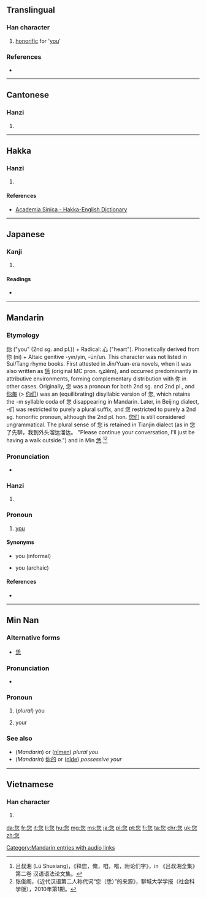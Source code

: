 ==Translingual==

===Han character===
{{Han char|rn=61|rad=心|as=07|sn=11|four=2733<sub>9</sub>|canj=人火心 (OFP)|ids=⿱[[你]][[心]]}}

# [[honorific]] for '[[you]]'

===References===
* {{Han ref|kx=0388.341|dkj=10712|dj=0721.230|hdz=42301.020|uh=60A8|ud=|bh=|bd=}}

----

==Cantonese==

===Hanzi===
{{yue-hanzi|jyut=[[nei5]]|y=nei5}}

# {{defn|lang=yue|sort=心07}}

----

==Hakka==

===Hanzi===
{{hak-hanzi|poj=[[nên]] (nen<sup>5</sup>), -[[nîn]] (nin<sup>5</sup>)|gd=|hpy=nen2, nin2}}

# {{defn|lang=hak|sort=心07}}

====References====
*[http://minhakka.ling.sinica.edu.tw/bkg/hakyin/search.php?DETAIL=1&LIMIT=id=26040&dbname=su_tian_1&graph=2 Academia Sinica - Hakka-English Dictionary]

----

==Japanese==

===Kanji===
{{ja-kanji|grade=|rs=心07}}

# {{defn|lang=ja|sort=心07}}

====Readings====
* {{ja-readings|on=[[じ]] (ji)|kun=}}

----

==Mandarin==

===Etymology===
[[你]] ("you" (2nd sg. and pl.)) + Radical: [[心]] ("heart"). Phonetically derived from 你 (ni) + Altaic genitive -yın/yin, -ün/un. This character was not listed in Sui/Tang rhyme books. First attested in Jin/Yuan-era novels, when it was also written as [[恁]] (original MC pron. ȵʑǐĕm), and occurred predominantly in attributive environments, forming complementary distribution with 你 in other cases. Originally, 您 was a pronoun for both 2nd sg. and 2nd pl., and [[你每]] (> [[你们]]) was an (equilibrating) disyllabic version of 您, which retains the -m syllable coda of 您 disappearing in Mandarin. Later, in Beijing dialect, -们 was restricted to purely a plural suffix, and 您 restricted to purely a 2nd sg. honorific pronoun, although the 2nd pl. hon. [[您们]] is still considered ungrammatical. The plural sense of 您 is retained in Tianjin dialect (as in 您了先聊，我到外头溜达溜达。 "Please continue your conversation, I'll just be having a walk outside.") and in Min [[恁]].<ref>吕叔湘 (Lü Shuxiang)，《释您，俺，咱，喒，附论们字》，in 《吕叔湘全集》第二卷 汉语语法论文集。</ref><ref>张俊阁，《近代汉语第二人称代词“您（恁）”的来源》，聊城大学学报（社会科学版），2010年第1期。</ref>

===Pronunciation===
* {{audio|zh-nín.ogg|audio|lang=cmn}}

===Hanzi===
{{cmn-hanzi|pin=[[nín]] ([[nin2]])|wg=nin<sup>2</sup>}}

# {{defn|lang=cmn|sort=心07}}

===Pronoun===
{{cmn-pronoun|ts|pin=nín|pint=nin2}}

# {{context|polite|lang=cmn|sort=nin2}} [[you]]

====Synonyms====
* {{l|cmn|你}} you (informal)
* {{l|cmn|尔}} you (archaic)

====References====
* {{Han ref|kx=0388.341|dkj=10712|dj=0721.230|hdz=42301.020|uh=60A8|ud=24744|bh=B17A|bd=45434}}
<references/>

[[Category:Mandarin entries with audio links]]

----

==Min Nan==

===Alternative forms===
* [[恁]]

===Pronunciation===
* {{IPA|[ lɪn˥˧ ]|lang=nan}}

===Pronoun===
{{nan-pronoun|ts|poj=[[lín]] (lin<sup>2</sup>)|pojt=lin2|rs=心07}}

# (''plural'') you
# {{context|possessive|lang=nan}} your

===See also===
* (''Mandarin'') {{zh-ts|你們|你们}} or ([[nǐmen]]) ''plural you''
* (''Mandarin'') [[你的]] or ([[nǐde]]) ''possessive your''

----

==Vietnamese==

===Han character===
{{vi-hantu|[[nâm]]|rs=心07}}

# {{defn|lang=vi|sort=心07}}

[[da:您]]
[[fr:您]]
[[it:您]]
[[li:您]]
[[hu:您]]
[[mg:您]]
[[ms:您]]
[[ja:您]]
[[pl:您]]
[[pt:您]]
[[fi:您]]
[[ta:您]]
[[chr:您]]
[[uk:您]]
[[zh:您]]